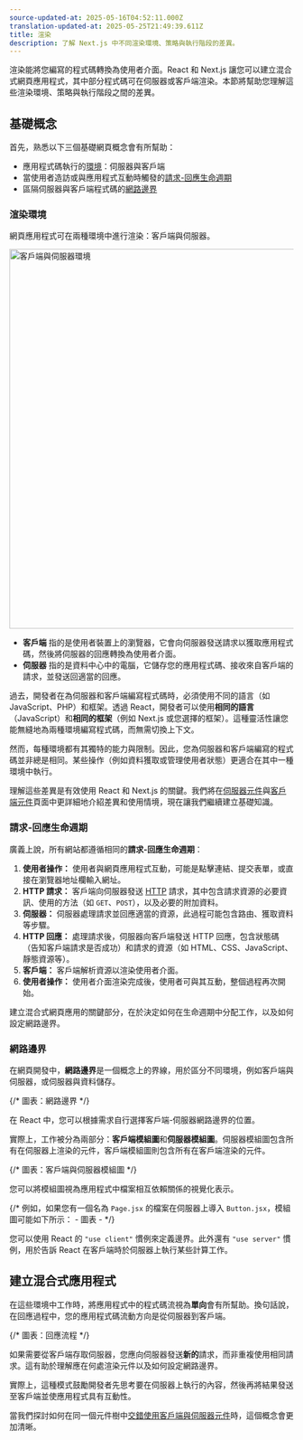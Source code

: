 ```yaml
---
source-updated-at: 2025-05-16T04:52:11.000Z
translation-updated-at: 2025-05-25T21:49:39.611Z
title: 渲染
description: 了解 Next.js 中不同渲染環境、策略與執行階段的差異。
---
```


渲染能將您編寫的程式碼轉換為使用者介面。React 和 Next.js 讓您可以建立混合式網頁應用程式，其中部分程式碼可在伺服器或客戶端渲染。本節將幫助您理解這些渲染環境、策略與執行階段之間的差異。

## 基礎概念

首先，熟悉以下三個基礎網頁概念會有所幫助：

- 應用程式碼執行的[環境](#渲染環境)：伺服器與客戶端
- 當使用者造訪或與應用程式互動時觸發的[請求-回應生命週期](#請求-回應生命週期)
- 區隔伺服器與客戶端程式碼的[網路邊界](#網路邊界)

### 渲染環境

網頁應用程式可在兩種環境中進行渲染：客戶端與伺服器。

<Image
  alt="客戶端與伺服器環境"
  srcLight="/docs/light/client-and-server-environments.png"
  srcDark="/docs/dark/client-and-server-environments.png"
  width="1600"
  height="672"
/>

- **客戶端** 指的是使用者裝置上的瀏覽器，它會向伺服器發送請求以獲取應用程式碼，然後將伺服器的回應轉換為使用者介面。
- **伺服器** 指的是資料中心中的電腦，它儲存您的應用程式碼、接收來自客戶端的請求，並發送回適當的回應。

過去，開發者在為伺服器和客戶端編寫程式碼時，必須使用不同的語言（如 JavaScript、PHP）和框架。透過 React，開發者可以使用**相同的語言**（JavaScript）和**相同的框架**（例如 Next.js 或您選擇的框架）。這種靈活性讓您能無縫地為兩種環境編寫程式碼，而無需切換上下文。

然而，每種環境都有其獨特的能力與限制。因此，您為伺服器和客戶端編寫的程式碼並非總是相同。某些操作（例如資料獲取或管理使用者狀態）更適合在其中一種環境中執行。

理解這些差異是有效使用 React 和 Next.js 的關鍵。我們將在[伺服器元件](/docs/app/building-your-application/rendering/server-components)與[客戶端元件](/docs/app/building-your-application/rendering/client-components)頁面中更詳細地介紹差異和使用情境，現在讓我們繼續建立基礎知識。

### 請求-回應生命週期

廣義上說，所有網站都遵循相同的**請求-回應生命週期**：

1. **使用者操作：** 使用者與網頁應用程式互動，可能是點擊連結、提交表單，或直接在瀏覽器地址欄輸入網址。
2. **HTTP 請求：** 客戶端向伺服器發送 [HTTP](https://developer.mozilla.org/docs/Web/HTTP) 請求，其中包含請求資源的必要資訊、使用的方法（如 `GET`、`POST`），以及必要的附加資料。
3. **伺服器：** 伺服器處理請求並回應適當的資源，此過程可能包含路由、獲取資料等步驟。
4. **HTTP 回應：** 處理請求後，伺服器向客戶端發送 HTTP 回應，包含狀態碼（告知客戶端請求是否成功）和請求的資源（如 HTML、CSS、JavaScript、靜態資源等）。
5. **客戶端：** 客戶端解析資源以渲染使用者介面。
6. **使用者操作：** 使用者介面渲染完成後，使用者可與其互動，整個過程再次開始。

建立混合式網頁應用的關鍵部分，在於決定如何在生命週期中分配工作，以及如何設定網路邊界。

### 網路邊界

在網頁開發中，**網路邊界**是一個概念上的界線，用於區分不同環境，例如客戶端與伺服器，或伺服器與資料儲存。

{/* 圖表：網路邊界 */}

在 React 中，您可以根據需求自行選擇客戶端-伺服器網路邊界的位置。

實際上，工作被分為兩部分：**客戶端模組圖**和**伺服器模組圖**。伺服器模組圖包含所有在伺服器上渲染的元件，客戶端模組圖則包含所有在客戶端渲染的元件。

{/* 圖表：客戶端與伺服器模組圖 */}

您可以將模組圖視為應用程式中檔案相互依賴關係的視覺化表示。

{/* 例如，如果您有一個名為 `Page.jsx` 的檔案在伺服器上導入 `Button.jsx`，模組圖可能如下所示： - 圖表 - */}

您可以使用 React 的 `"use client"` 慣例來定義邊界。此外還有 `"use server"` 慣例，用於告訴 React 在客戶端時於伺服器上執行某些計算工作。

## 建立混合式應用程式

在這些環境中工作時，將應用程式中的程式碼流視為**單向**會有所幫助。換句話說，在回應過程中，您的應用程式碼流動方向是從伺服器到客戶端。

{/* 圖表：回應流程 */}

如果需要從客戶端存取伺服器，您應向伺服器發送**新的**請求，而非重複使用相同請求。這有助於理解應在何處渲染元件以及如何設定網路邊界。

實際上，這種模式鼓勵開發者先思考要在伺服器上執行的內容，然後再將結果發送至客戶端並使應用程式具有互動性。

當我們探討如何在同一個元件樹中[交錯使用客戶端與伺服器元件](/docs/app/building-your-application/rendering/composition-patterns)時，這個概念會更加清晰。